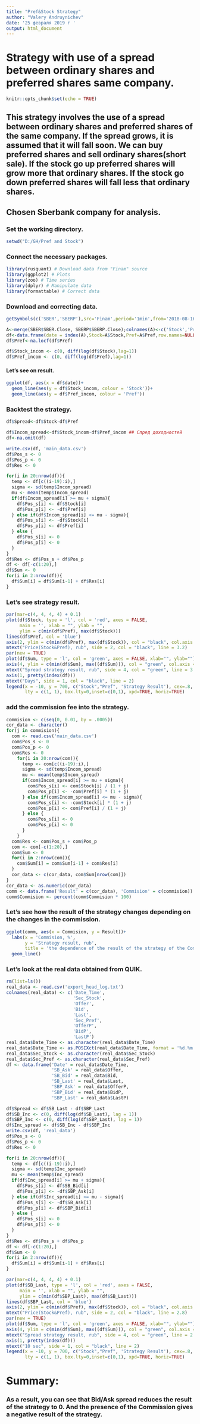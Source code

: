 ---
title: "Pref&Stock Strategy"
author: "Valery Andruynichev"
date: '25 февраля 2019 г '
output: html_document
---

# Strategy with use of a spread between ordinary shares and preferred shares same company.
```{r setup, include=FALSE}
knitr::opts_chunk$set(echo = TRUE)
```
## This strategy involves the use of a spread between ordinary shares and preferred shares of the same company. If the spread grows, it is assumed that it will fall soon. We can buy preferred shares and sell ordinary shares(short sale). If the stock go up preferred shares will grow more that ordinary shares. If the stock go down preferred shares will fall less that ordinary shares.

## Chosen Sberbank company for analysis.

### Set the working directory.
```{r}
setwd("D:/GH/Pref and Stock")
```

### Connect the necessary packages.
```{r, warning=FALSE, message=FALSE}
library(rusquant) # Download data from "Finam" source
library(ggplot2) # Plots
library(zoo) # Time series
library(dplyr) # Manipulate data
library(formattable) # Correct data
```

### Download and correcting data.
```{r, warning=FALSE, message=FALSE}
getSymbols(c('SBER','SBERP'),src='Finam',period='1min',from='2018-08-16',to='2018-08-16')

A<-merge(SBER$SBER.Close, SBERP$SBERP.Close);colnames(A)<-c('Stock','Pref') 
df<-data.frame(date = index(A),Stock=A$Stock,Pref=A$Pref,row.names=NULL)
df$Pref<-na.locf(df$Pref)

df$Stock_incom <- c(0, diff(log(df$Stock),lag=1))
df$Pref_incom <- c(0, diff(log(df$Pref),lag=1))
```
#### Let's see on result.
```{r}
ggplot(df, aes(x = df$date))+
  geom_line(aes(y = df$Stock_incom, colour = 'Stock'))+
  geom_line(aes(y = df$Pref_incom, colour = 'Pref'))
```

### Backtest the strategy.
```{r}
df$Spread<-df$Stock-df$Pref 

df$Incom_spread<-df$Stock_incom-df$Pref_incom ## Спред доходностей
df<-na.omit(df)

write.csv(df, 'main_data.csv')
df$Pos_s <- 0
df$Pos_p <- 0
df$Res <- 0

for(i in 20:nrow(df)){
  temp <- df[c((i-19):i),]
  sigma <- sd(temp$Incom_spread)
  mu <- mean(temp$Incom_spread)
  if(df$Incom_spread[i] >= mu + sigma){
    df$Pos_s[i] <- df$Stock[i]
    df$Pos_p[i] <- -df$Pref[i]
  } else if(df$Incom_spread[i] <= mu - sigma){
    df$Pos_s[i] <- -df$Stock[i]
    df$Pos_p[i] <- df$Pref[i]
  } else {
    df$Pos_s[i] <- 0
    df$Pos_p[i] <- 0
  }
}
df$Res <- df$Pos_s + df$Pos_p
df <- df[-c(1:20),]
df$Sum <- 0
for(i in 2:nrow(df)){
  df$Sum[i] = df$Sum[i-1] + df$Res[i]
}
```

### Let's see strategy result.
```{r}
par(mar=c(4, 4, 4, 4) + 0.1)
plot(df$Stock, type = 'l', col = 'red', axes = FALSE, 
     main = '', xlab = "", ylab = "", 
     ylim = c(min(df$Pref), max(df$Stock)))
lines(df$Pref, col = 'blue')
axis(2, ylim = c(min(df$Pref), max(df$Stock)), col = "black", col.axis = 'black', las = 1)
mtext("Price(Stock&Pref), rub", side = 2, col = "black", line = 3.2)
par(new = TRUE)
plot(df$Sum, type = 'l', col = 'green', axes = FALSE, xlab="", ylab="")
axis(4, ylim = c(min(df$Sum), max((df$Sum))), col = "green", col.axis = "green", las = 1)
mtext("Spread strategy result, rub", side = 4, col = "green", line = 3.2)
axis(1, pretty(index(df)))
mtext("Days", side = 1, col = "black", line = 2)
legend(x = -10, y = 700, c("Stock","Pref", 'Strategy Result'), cex=.8, col = c("red", "blue", "green"), 
       lty = c(1, 1), box.lty=0,inset=c(0,1), xpd=TRUE, horiz=TRUE)
```

### add the commission fee into the strategy.
```{r}
commision <- c(seq(0, 0.01, by = .0005))
cor_data <- character()
for(j in commision){
  com <- read.csv('main_data.csv')
  com$Pos_s <- 0
  com$Pos_p <- 0
  com$Res <- 0
    for(i in 20:nrow(com)){
      temp <- com[c((i-19):i),]
      sigma <- sd(temp$Incom_spread)
      mu <- mean(temp$Incom_spread)
      if(com$Incom_spread[i] >= mu + sigma){
        com$Pos_s[i] <- com$Stock[i] / (1 + j)
        com$Pos_p[i] <- -com$Pref[i] * (1 + j)
      } else if(com$Incom_spread[i] <= mu - sigma){
        com$Pos_s[i] <- -com$Stock[i] * (1 + j)
        com$Pos_p[i] <- com$Pref[i] / (1 + j)
      } else {
        com$Pos_s[i] <- 0
        com$Pos_p[i] <- 0
      }
    }
  com$Res <- com$Pos_s + com$Pos_p
  com <- com[-c(1:20),]
  com$Sum <- 0
  for(i in 2:nrow(com)){
    com$Sum[i] = com$Sum[i-1] + com$Res[i]
  }
  cor_data <- c(cor_data, com$Sum[nrow(com)])
}
cor_data <- as.numeric(cor_data)
comm <- data.frame('Result' = c(cor_data), 'Commision' = c(commision))
comm$Commision <- percent(comm$Commision * 100)
```

### Let's see how the result of the strategy changes depending on the changes in the сommission.
```{r}
ggplot(comm, aes(x = Commision, y = Result))+
  labs(x = 'Commision, %', 
       y = 'Strategy result, rub', 
       title = 'the dependence of the result of the strategy of the Commission')+
  geom_line()
```


### Let's look at the real data obtained from QUIK.
```{r}
rm(list=ls())
real_data <- read.csv('export_head_log.txt')
colnames(real_data) <- c('Date_Time', 
                         'Sec_Stock', 
                         'Offer', 
                         'Bid', 
                         'Last', 
                         'Sec_Pref', 
                         'OfferP', 
                         'BidP',
                         'LastP')
real_data$Date_Time <- as.character(real_data$Date_Time)
real_data$Date_Time <- as.POSIXct(real_data$Date_Time, format = '%d.%m.%Y %H:%M:%S')
real_data$Sec_Stock <- as.character(real_data$Sec_Stock)
real_data$Sec_Pref <- as.character(real_data$Sec_Pref)
df <- data.frame('Date' = real_data$Date_Time, 
                 'SB_Ask' = real_data$Offer,
                 'SB_Bid' = real_data$Bid,
                 'SB_Last' = real_data$Last,
                 'SBP_Ask' = real_data$OfferP,
                 'SBP_Bid' = real_data$BidP,
                 'SBP_Last' = real_data$LastP)

df$Spread <- df$SB_Last - df$SBP_Last
df$SB_Inc <- c(0, diff(log(df$SB_Last), lag = 1))
df$SBP_Inc <- c(0, diff(log(df$SBP_Last), lag = 1))
df$Inc_spread <- df$SB_Inc - df$SBP_Inc
write.csv(df, 'real_data')
df$Pos_s <- 0
df$Pos_p <- 0
df$Res <- 0

for(i in 20:nrow(df)){
  temp <- df[c((i-19):i),]
  sigma <- sd(temp$Inc_spread)
  mu <- mean(temp$Inc_spread)
  if(df$Inc_spread[i] >= mu + sigma){
    df$Pos_s[i] <- df$SB_Bid[i]
    df$Pos_p[i] <- -df$SBP_Ask[i]
  } else if(df$Inc_spread[i] <= mu - sigma){
    df$Pos_s[i] <- -df$SB_Ask[i]
    df$Pos_p[i] <- df$SBP_Bid[i]
  } else {
    df$Pos_s[i] <- 0
    df$Pos_p[i] <- 0
  }
}
df$Res <- df$Pos_s + df$Pos_p
df <- df[-c(1:20),]
df$Sum <- 0
for(i in 2:nrow(df)){
  df$Sum[i] = df$Sum[i-1] + df$Res[i]
}

par(mar=c(4, 4, 4, 4) + 0.1)
plot(df$SB_Last, type = 'l', col = 'red', axes = FALSE, 
     main = '', xlab = "", ylab = "", 
     ylim = c(min(df$SBP_Last), max(df$SB_Last)))
lines(df$SBP_Last, col = 'blue')
axis(2, ylim = c(min(df$Pref), max(df$Stock)), col = "black", col.axis = 'black', las = 1)
mtext("Price(Stock&Pref), rub", side = 2, col = "black", line = 2.8)
par(new = TRUE)
plot(df$Sum, type = 'l', col = 'green', axes = FALSE, xlab="", ylab="")
axis(4, ylim = c(min(df$Sum), max((df$Sum))), col = "green", col.axis = "green", las = 1)
mtext("Spread strategy result, rub", side = 4, col = "green", line = 2.8)
axis(1, pretty(index(df)))
mtext("10 sec", side = 1, col = "black", line = 2)
legend(x = -10, y = 700, c("Stock","Pref", 'Strategy Result'), cex=.8, col = c("red", "blue", "green"), 
       lty = c(1, 1), box.lty=0,inset=c(0,1), xpd=TRUE, horiz=TRUE)

```

# Summary:
### As a result, you can see that Bid/Ask spread reduces the result of the strategy to 0. And the presence of the Commission gives a negative result of the strategy.



